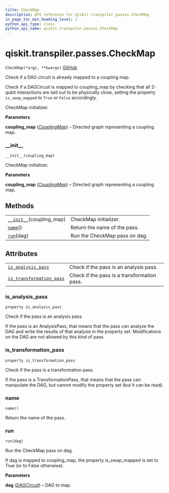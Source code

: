 ```yaml
---
title: CheckMap
description: API reference for qiskit.transpiler.passes.CheckMap
in_page_toc_min_heading_level: 1
python_api_type: class
python_api_name: qiskit.transpiler.passes.CheckMap
---
```


# qiskit.transpiler.passes.CheckMap

<span id="qiskit.transpiler.passes.CheckMap" />

`CheckMap(*args, **kwargs)` [GitHub](https://github.com/qiskit/qiskit/tree/stable/0.18/qiskit/transpiler/passes/utils/check_map.py "view source code")

Check if a DAG circuit is already mapped to a coupling map.

Check if a DAGCircuit is mapped to coupling\_map by checking that all 2-qubit interactions are laid out to be physically close, setting the property `is_swap_mapped` to `True` or `False` accordingly.

CheckMap initializer.

**Parameters**

**coupling\_map** ([*CouplingMap*](qiskit.transpiler.CouplingMap "qiskit.transpiler.CouplingMap")) – Directed graph representing a coupling map.

### \_\_init\_\_

<span id="qiskit.transpiler.passes.CheckMap.__init__" />

`__init__(coupling_map)`

CheckMap initializer.

**Parameters**

**coupling\_map** ([*CouplingMap*](qiskit.transpiler.CouplingMap "qiskit.transpiler.CouplingMap")) – Directed graph representing a coupling map.

## Methods

|                                                                                                                       |                               |
| --------------------------------------------------------------------------------------------------------------------- | ----------------------------- |
| [`__init__`](#qiskit.transpiler.passes.CheckMap.__init__ "qiskit.transpiler.passes.CheckMap.__init__")(coupling\_map) | CheckMap initializer.         |
| [`name`](#qiskit.transpiler.passes.CheckMap.name "qiskit.transpiler.passes.CheckMap.name")()                          | Return the name of the pass.  |
| [`run`](#qiskit.transpiler.passes.CheckMap.run "qiskit.transpiler.passes.CheckMap.run")(dag)                          | Run the CheckMap pass on dag. |

## Attributes

|                                                                                                                                                  |                                             |
| ------------------------------------------------------------------------------------------------------------------------------------------------ | ------------------------------------------- |
| [`is_analysis_pass`](#qiskit.transpiler.passes.CheckMap.is_analysis_pass "qiskit.transpiler.passes.CheckMap.is_analysis_pass")                   | Check if the pass is an analysis pass.      |
| [`is_transformation_pass`](#qiskit.transpiler.passes.CheckMap.is_transformation_pass "qiskit.transpiler.passes.CheckMap.is_transformation_pass") | Check if the pass is a transformation pass. |

### is\_analysis\_pass

<span id="qiskit.transpiler.passes.CheckMap.is_analysis_pass" />

`property is_analysis_pass`

Check if the pass is an analysis pass.

If the pass is an AnalysisPass, that means that the pass can analyze the DAG and write the results of that analysis in the property set. Modifications on the DAG are not allowed by this kind of pass.

### is\_transformation\_pass

<span id="qiskit.transpiler.passes.CheckMap.is_transformation_pass" />

`property is_transformation_pass`

Check if the pass is a transformation pass.

If the pass is a TransformationPass, that means that the pass can manipulate the DAG, but cannot modify the property set (but it can be read).

### name

<span id="qiskit.transpiler.passes.CheckMap.name" />

`name()`

Return the name of the pass.

### run

<span id="qiskit.transpiler.passes.CheckMap.run" />

`run(dag)`

Run the CheckMap pass on dag.

If dag is mapped to coupling\_map, the property is\_swap\_mapped is set to True (or to False otherwise).

**Parameters**

**dag** ([*DAGCircuit*](qiskit.dagcircuit.DAGCircuit "qiskit.dagcircuit.DAGCircuit")) – DAG to map.

